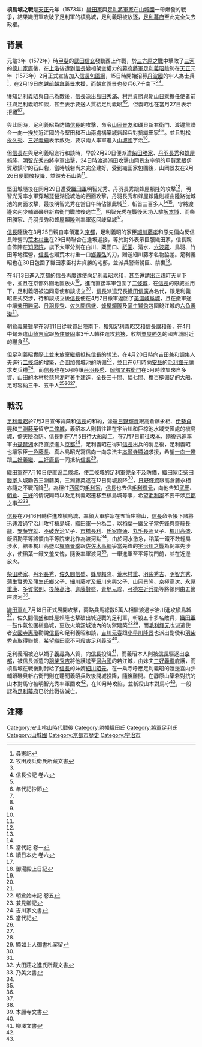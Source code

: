 {{Infobox Military Conflict
|conflict=槙島城之戰
|date=[[天正_(日本)|天正]]元年（1573年）2-7月
|image=[[File:Stone_monument_of_Makishima_castle.jpg|200px]]
|place=[[山城國|山城國]][[槙島城|槙島城]]（今[[宇治市|宇治市]]槙島町）
|result=織田軍勝利，[[足利義昭|足利義昭]]戰敗，被放逐至[[河內國|河內國]]若江城
|combatant1=[[File:Oda_emblem.svg|15px]][[織田氏|織田家]]
|combatant2=[[File:Ashikaga_mon.svg|15px]][[足利幕府|足利幕府]]
|commander1=[[織田信長|織田信長]]
|commander2=[[足利義昭|足利義昭]]
|strength1=5萬<ref name="#1">續本朝通鑑 二百三</ref>
|strength2=不明
|casualties1=不明
|casualties2=不明
}}
{{Campaignbox Oda}}
{{japanese|japanese=槇島城の戦い|kana=まきしまじょうのたたかい|romaji=Makishimajō no tatakai}}
'''槙島城之戰'''是[[天正_(日本)|天正]]元年（1573年）[[織田氏|織田家]]與[[足利氏|足利將軍家]]在[[山城國|山城國]]一帶爆發的戰爭，結果織田軍攻破了足利軍的槙島城，足利義昭被放逐，[[室町幕府|足利幕府]]至此完全失去政權。

==背景==
元龜3年（1572年）時[[甲斐國|甲斐]]的[[武田信玄|武田信玄]]發動西上作戰，於[[三方原之戰|三方原之戰]]中擊敗了[[三河國|三河]]的[[德川家康|德川家康]]後，在[[上洛|上洛]]後遭到[[織田信長|信長]]變相架空權力的[[室町幕府|幕府]][[征夷大將軍|將軍]][[足利義昭|足利義昭]]趁勢在[[天正_(日本)|天正]]元年（1573年）2月正式宣告加入[[信長包圍網|信長包圍網]]，15日時開始招募[[丹波國|丹波國]]的牢人為士兵<ref name="#2">尋憲記</ref>，在2月19日向[[越前國|越前]][[朝倉義景|朝倉義景]]求援，而朝倉義景也發兵6.7千南下<ref>牧田茂兵衛氏所藏文書</ref><ref name="#2"/>。

獲知足利義昭與自己為敵後，[[織田信長|信長]]派出[[島田秀滿|島田秀滿]]、[[村井貞勝|村井貞勝]]與[[朝山日乘|朝山日乘]]擔任使者前往與足利義昭和談，甚至表示要送人質給足利義昭<ref name="#3">信長公記 卷六</ref><ref name="#1"/>，但義昭也在當月27日表示拒絕<ref name="#4">年代記抄節</ref><ref name="#2"/>。

與此同時，足利義昭為防備[[織田信長|信長]]的攻擊，命令[[山岡景友|山岡景友]]和磯貝新右衛門、渡邊黨聯合一向一揆於[[近江國|近江國]]的今堅田和石山兩處構築城砦起兵對抗[[織田氏|織田家]]<ref name="#3"/><ref name="#1"/>。並且對[[松永久秀|松永久秀]]、[[三好義繼|三好義繼]]表示赦免，要求兩人率軍進入[[山城國|山城國]]宇治<ref name="#4"/>。

但[[織田信長|信長]]在與足利義昭進行和談時，早於2月20日便派遣[[柴田勝家|柴田勝家]]、[[丹羽長秀|丹羽長秀]]和[[蜂屋賴隆|蜂屋賴隆]]、[[明智光秀|明智光秀]]四將率軍出擊，24日時渡過瀨田攻擊山岡景友率領的甲賀眾跟伊賀眾鎮守的石山砦，當時城砦尚未完全建好，受到織田家包圍後，山岡景友在2月26日便戰敗投降，並毀去石山砦<ref name="#3"/>。

堅田城隨後在同月29日遭受[[織田氏|織田軍]]明智光秀、丹羽長秀跟蜂屋賴隆的攻擊<ref name="#1"/>，明智光秀率水軍穿越琵琶湖從城池的西面攻擊，丹羽長秀和蜂屋賴隆則經由陸路從城池的南面攻擊，最後明智光秀在當日午時佔領此城<ref name="#3"/>，斬首三百多人<ref name="#1"/><ref>當代記 卷一</ref>，守將渡邊宮內少輔跟磯貝新右衛門戰敗後逃亡<ref>續日本史 卷六</ref>，明智光秀在戰後因功入駐[[坂本城|坂本城]]，而柴田勝家、丹羽長秀和蜂屋賴隆則率軍返回[[岐阜城|岐阜城]]<ref name="#3"/>。

[[織田信長|信長]]隨後在3月25日親自率領進入[[京都市|京都]]，足利義昭的家臣[[細川藤孝|細川藤孝]]和原先偏向反信長陣營的[[荒木村重|荒木村重]]在29日時聯合在逢坂迎接，等於對外表示臣服織田家，信長親自佈陣在[[知恩院|知恩院]]，旗下大軍分別在白川、粟田口、[[祇園|祇園]]、清水、[[六波羅|六波羅]]、鳥羽、竹田等地宿營，[[織田信長|信長]]也贈荒木村重一口[[鄉義弘|鄉義弘]]的刀，贈送細川藤孝名物脇差。足利義昭也在30日包圍了織田家臣村井貞勝的宅邸，並派兵警衛朝臣、禁裏<ref>御湯殿上日記</ref>。

在4月3日進入[[京都市|京都]]的[[織田信長|信長]]再度遣使向足利義昭求和，甚至還請出[[正親町天皇|正親町天皇]]下令，並且在京都外圍地區放火<ref name="#3"/>，進而直接率軍包圍了[[二條城|二條城]]，在[[織田信長|信長]]的恩威並用下，足利義昭被迫同意使和談成立<ref name="#1"/>，[[織田信長|信長]]派遣兄長[[織田信廣|織田信廣]]為名代，跟足利義昭正式交涉，待和談成立後[[織田信長|信長]]便在4月7日撤軍返回了[[美濃國|美濃]][[岐阜城|岐阜城]]，且在撤軍途中讓[[柴田勝家|柴田勝家]]、[[丹羽長秀|丹羽長秀]]、[[佐久間信盛|佐久間信盛]]、[[蜂屋賴隆|蜂屋賴隆]]及[[蒲生賢秀|蒲生賢秀]]包圍鯰江城的[[六角義治|六角義治]]<ref name="#3"/>。

朝倉義景雖早在3月11日從敦賀出陣南下，獲知足利義昭又和[[織田信長|信長]]講和後，在4月中旬派遣[[山崎吉家|山崎吉家]]跟[[魚住景固|魚住景固]]率3千人轉往進攻[[若狹國|若狹]]，收割[[粟屋勝久|粟屋勝久]]的國吉城附近的糧食<ref>朝倉始末記 卷五</ref>。

但足利義昭實際上並未放棄繼續抵抗[[織田信長|信長]]的想法，在4月20日時向吉田兼和調集人夫進行[[二條城|二條城]]的增築，企圖加強城池的防備<ref name="#5">兼見卿記</ref>，並且在6月時向[[安藝國|安藝]]的[[毛利輝元|毛利輝元]]請求支兵糧<ref>吉川家文書</ref>。而[[織田信長|信長]]也在5月時讓[[丹羽長秀|丹羽長秀]]、[[岡部又右衛門|岡部又右衛門]]在5月時收集來自多賀、山田的木材於[[琵琶湖|琵琶湖]]畔著手建造，全長三十間、幅七間、櫓百挺備足的大船，足可容納三千、五千人<ref>當代記</ref><ref name="#1"/><ref name="#3"/>。

==戰況==
[[足利義昭|足利義昭]]於7月3日宣佈背棄和[[織田信長|信長]]的和約，派遣[[日野輝資|日野輝資]]跟高倉藤永相、[[伊勢貞興|伊勢貞興]]和[[三淵藤英|三淵藤英]]留守[[二條城|二條城]]，義昭本人則轉往建在宇治川和巨椋池水域交匯處的槇島城，倚天險為防。[[織田信長|信長]]則在7月5日待大船竣工，在7月7日前往[[坂本城|坂本]]，隨後迅速率軍由[[琵琶湖|琵琶湖]]水路直接進入[[京都市|京都]]<ref name="#3"/>，足利義昭在得知[[織田信長|信長]]出兵的消息後，足利義昭也讓家臣[[一色藤長|一色藤長]]、真木島昭光寫信向一向宗法主[[本願寺顯如|本願寺顯如]]求援，希望[[一向一揆|一向一揆]]跟[[三好義繼|三好義繼]]、[[三好康長|三好康長]]一同抵抗[[織田信長|信長]]<ref>顯如上人御書札案留</ref>。

[[織田氏|織田軍]]在7月10日便直逼[[二條城|二條城]]，使二條城的足利軍完全不及防備，織田家臣[[柴田勝家|柴田勝家]]入城勸告三淵藤英，三淵藤英遂在12日開城投降<ref name="#5"/>，[[日野輝資|日野輝資]]跟高倉藤永相亦隨之不戰而降<ref name="#1"/>。為穩住[[中國地方|西國]]的[[毛利氏|毛利家]]，[[織田信長|信長]]也去信[[毛利輝元|毛利輝元]]，向他告知[[武田氏|武田]]、[[朝倉氏|朝倉]]、[[三好三人眾|三好]]的情況同時以及足利義昭遷移至槙島城等事，希望[[毛利氏|毛利家]]不要干涉[[京都市|京都]]之事<ref>大田莊之進氏所藏文書</ref><ref>乃美文書</ref>。

[[織田信長|信長]]在7月16日轉往進攻槇島城，率領大軍駐紮在五箇庄柳山，[[織田信長|信長]]命令帳下諸將迅速渡過宇治川攻打槙島城，[[織田氏|織田軍]]一分為二，以[[稻葉一鐵|稻葉一鐵]]父子當先鋒與[[齋藤長龍|齋藤長龍]]、[[安藤守就|安藤守就]]、[[不破光治|不破光治]]父子、[[市橋長利|市橋長利]]、[[氏家直通|氏家直通]]、[[丸毛長照|丸毛長照]]父子、[[梶川高盛|梶川高盛]]、[[飯沼勘平|飯沼勘平]]等將領由平等院東北作為渡河點<ref name="#3"/>，由於河水激急，稻葉一鐵不敢輕易涉水，結果梶川高盛以[[梶原景季|梶原景季]]跟[[佐佐木高綱|佐佐木高綱]]爭當先鋒的[[宇治川之戰|宇治川之戰]]為例率先涉水，使稻葉一鐵又羞又愧，隨後率軍渡河<ref name="#1"/>，一舉進軍至平等院門前，並在近邊放火。

[[柴田勝家|柴田勝家]]、[[丹羽長秀|丹羽長秀]]、[[佐久間信盛|佐久間信盛]]、[[蜂屋賴隆|蜂屋賴隆]]、[[荒木村重|荒木村重]]、[[羽柴秀吉|羽柴秀吉]]、[[明智光秀|明智光秀]]、[[蒲生賢秀|蒲生賢秀]]及[[蒲生氏鄉|蒲生氏鄉]]父子、[[細川藤孝|細川藤孝]]及[[細川忠興|細川忠興]]父子、[[山岡景隆|山岡景隆]]、[[京極高次|京極高次]]、[[永原重康|永原重康]]、[[多賀常則|多賀常則]]、[[後藤高治|後藤高治]]、[[進藤賢盛|進藤賢盛]]、[[青地元珍|青地元珍]]、[[弓德左近兵衛|弓德左近兵衛]]等將領則由五箇庄渡河<ref name="#3"/>。

[[織田氏|織田軍]]在7月18日正式展開攻擊，兩路兵馬總數5萬人相繼渡過宇治川進攻槇島城<ref name="#1"/>，佐久間信盛和蜂屋賴隆也擊破出城迎戰的足利軍，斬殺五十多名敵兵，[[織田氏|織田軍]]一鼓作氣包圍槇島城，更放火燒毀城池內的防禦建築<ref name="#3"/><ref>本願寺文書</ref>，而[[毛利輝元|毛利輝元]]也派遣使者[[安國寺惠瓊|安國寺惠瓊]]勸說[[織田信長|信長]]和足利義昭和談，[[吉川元春|吉川元春]]跟[[小早川隆景|小早川隆景]]也派出副使和[[豐臣秀吉|羽柴秀吉]]取得聯繫，希望[[織田氏|織田家]]不可殺害足利義昭<ref name="#1"/>。

足利義昭被迫以嫡子[[足利義尋|義尋]]為人質，向[[織田信長|信長]]投降<ref>柳澤文書</ref>，而義昭本人則被[[織田信長|信長]]驅逐出[[京都市|京都]]，被信長派遣的[[豐臣秀吉|羽柴秀吉]]將他護送至[[河內國|河內國]]的若江城，由妹夫[[三好義繼|三好義繼]]庇護，而槙島城在戰後則封給了[[織田信長|信長]]的妹婿[[細川昭元|細川昭元]]。在一乘寺呼應足利義昭的渡邊宮内少輔跟磯貝新右衛門則在聽聞義昭兵敗後開城投降，隨後離開。在靜原山築砦對抗的山本對馬守被明智光秀率軍圍攻<ref name="#3"/>，在10月時攻陷，並斬殺山本對馬守<ref name="#1"/>，一般認為[[室町幕府|足利幕府]]已於此戰後滅亡。

==注釋==
{{reflist}}
[[Category:安土桃山時代戰役|Category:安土桃山時代戰役]]
[[Category:勝幡織田氏|Category:勝幡織田氏]]
[[Category:將軍足利氏|Category:將軍足利氏]]
[[Category:山城國|Category:山城國]]
[[Category:京都市歷史|Category:京都市歷史]]
[[Category:宇治市|Category:宇治市]]